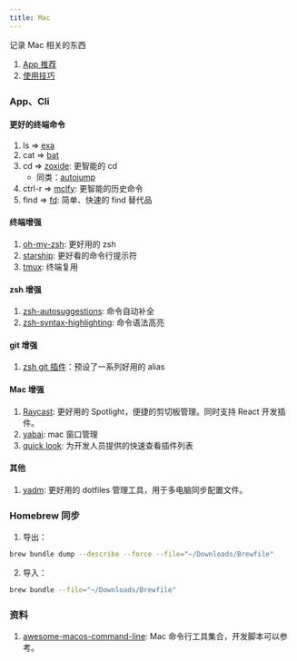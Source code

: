 ```yaml
---
title: Mac
---
```


记录 Mac 相关的东西

1. [App 推荐](./Mac/apps.mdx)
2. [使用技巧](./Mac/skills.mdx)

### App、Cli

#### 更好的终端命令

1. ls => [exa](https://github.com/ogham/exa)
2. cat => [bat](https://github.com/sharkdp/bat)
3. cd => [zoxide](https://github.com/ajeetdsouza/zoxide): 更智能的 cd
   - 同类：[autojump](https://github.com/wting/autojump)
4. ctrl-r => [mclfy](https://github.com/cantino/mcfly): 更智能的历史命令
5. find => [fd](https://github.com/sharkdp/fd): 简单、快速的 find 替代品

#### 终端增强

1. [oh-my-zsh](https://ohmyz.sh/): 更好用的 zsh
2. [starship](https://starship.rs/): 更好看的命令行提示符
3. [tmux](../Development/Linux/Tmux.mdx): 终端复用

#### zsh 增强

1. [zsh-autosuggestions](https://github.com/zsh-users/zsh-autosuggestions): 命令自动补全
2. [zsh-syntax-highlighting](https://github.com/zsh-users/zsh-syntax-highlighting): 命令语法高亮

#### git 增强

1. [zsh git 插件](https://github.com/ohmyzsh/ohmyzsh/tree/master/plugins/git)：预设了一系列好用的 alias

#### Mac 增强

1. [Raycast](https://raycast.com/): 更好用的 Spotlight，便捷的剪切板管理。同时支持 React 开发插件。
2. [yabai](https://github.com/koekeishiya/yabai): mac 窗口管理
3. [quick look](https://github.com/sindresorhus/quick-look-plugins): 为开发人员提供的快速查看插件列表

#### 其他

1. [yadm](https://github.com/TheLocehiliosan/yadm): 更好用的 dotfiles 管理工具，用于多电脑同步配置文件。

### Homebrew 同步

1. 导出：

```bash
brew bundle dump --describe --force --file="~/Downloads/Brewfile"

```

2. 导入：

```bash
brew bundle --file="~/Downloads/Brewfile"
```

### 资料

1. [awesome-macos-command-line](https://git.herrbischoff.com/awesome-macos-command-line/about/): Mac 命令行工具集合，开发脚本可以参考。